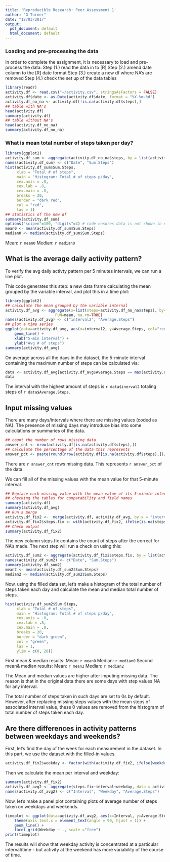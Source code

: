 ```yaml
---
title: 'Reproducible Research: Peer Assessment 1'
author: "G Turner"
date: "12/03/2017"
output:
  pdf_document: default
  html_document: default
---
```



### Loading and pre-processing the data

In order to complete the assignment, it is necessary to load and pre-process the data:
Step (1.) read the data in to [R]
Step (2.) amend date column to the [R] date format
Step (3.) create a new df where NA's are removed
Step (4.) check the set up of the data tables

```r
library(readr)
activity.df <- read.csv("~/activity.csv", stringsAsFactors = FALSE)
activity.df$date <- as.Date(activity.df$date, format = "%Y-%m-%d")
activity.df_no_na <- activity.df[!is.na(activity.df$steps),]
## table with NA's
head(activity.df)
summary(activity.df)
## table without NA's
head(activity.df_no_na)
summary(activity.df_no_na)
```

### What is mean total number of steps taken per day?

```r
library(ggplot2)
activity.df_sum <- aggregate(activity.df_no_na$steps, by = list(activity.df_no_na$date), FUN = sum)
names(activity.df_sum) <- c("Date", "Sum.Steps")
hist(activity.df_sum$Sum.Steps,
     xlab = "Total # of steps",
     main = "Histogram: Total # of steps p/day",
     cex.axis = .8,
     cex.lab = .8,
     cex.main = .8,
     breaks = 20,
     border = "dark red",
     col = "red",
     las = 1)
## statistics of the new df
summary(activity.df_sum)
options("scipen"=100, "digits"=4) # code ensures data is not shown in exponential notation, on the below in-line values.
mean0 <- mean(activity.df_sum$Sum.Steps)
median0 <- median(activity.df_sum$Sum.Steps)
```

Mean:     `r mean0`
Median:   `r median0`



## What is the average daily activity pattern?

To verify the avg daily activty pattern per 5 minutes intervals, we can run a line plot.

This code generates this step:
a new data frame calculating the mean grouped by the variable interval, and plot this in a time plot:

```r
library(ggplot2)
## calculate the mean grouped by the variable internal
activity.df_avg <- aggregate(x=list(steps=activity.df_no_na$steps), by=list(interval=activity.df_no_na$interval),
                      FUN=mean, na.rm=TRUE)
names(activity.df_avg) <- c("interval2", "Average.Steps")
## plot a time series
ggplot(data=activity.df_avg, aes(x=interval2, y=Average.Steps, col="red")) +
    geom_line() +
    xlab("5-min interval") +
    ylab("Avg # of steps")
summary(activity.df_avg)
```

On average across all the days in the dataset, the 5-minute interval containing the maximum number of steps can be calculated via:

```r
data <- activity.df_avg[activity.df_avg$Average.Steps == max(activity.df_avg$Average.Steps),]
data
```

The interval with the highest amount of steps is `r data$inerval2` totaling steps of `r data$Average.Steps`.


## Input missing values

There are many days/intervals where there are missing values (coded as NA). The presence of missing days may introduce bias into some calculations or summaries of the data.

```r
## count the number of rows missing data
answer_cnt <- nrow(activity.df[is.na(activity.df$steps),])
## calculate the percentage of the data this represents
answer_pct <- paste(round(nrow(activity.df[is.na(activity.df$steps),])/nrow(activity.df) * 100,2), "%")
```

There are `r answer_cnt` rows missing data.  This represents `r answer_pct` of the data.

We can fill all of the missing values with the mean value for that 5-minute interval.
```r
## Replace each missing value with the mean value of its 5-minute interval
## checking the tables for compatability and field names
summary(activity.df)
summary(activity.df_avg)
## Run a merge
activity.df_fix2 <-  merge(activity.df, activity.df_avg, by.x = "interval", by.y = "interval2")
activity.df_fix2$steps.fix <- with(activity.df_fix2, ifelse(is.na(steps), Average.Steps, steps))
## Check output
summary(activity.df_fix2)
```

The new column steps.fix contains the count of steps after the correct for NA's made.  The next step will run a check on using this:

```r
activity.df_sum2 <- aggregate(activity.df_fix2$steps.fix, by = list(activity.df_fix2$date), FUN = sum)
names(activity.df_sum2) <- c("Date", "Sum.Steps")
summary(activity.df_sum2)
mean2 <- mean(activity.df_sum2$Sum.Steps)
median2 <- median(activity.df_sum2$Sum.Steps)
```

Now, using the filled data set, let's make a histogram of the total number of steps taken each day and calculate the mean and median total number of steps.

```r
hist(activity.df_sum2$Sum.Steps,
     xlab = "Total # of steps",
     main = "Histogram: Total # of steps p/day",
     cex.axis = .8,
     cex.lab = .8,
     cex.main = .8,
     breaks = 20,
     border = "dark green",
     col = "green",
     las = 1, 
     ylim = c(0, 20))
```

First mean & median results:
Mean:     `r mean0`
Median:   `r median0`
Second mean& median results:
Mean:     `r mean2`
Median:   `r median2`

The Mean and median values are higher after imputing missing data. The reason is that in the original data there are some days with step values NA for any interval.

The total number of steps taken in such days are set to 0s by default. However, after replacing missing steps values with the mean steps of associated interval value, these 0 values are removed from the histogram of total number of steps taken each day.

## Are there differences in activity patterns between weekdays and weekends?

First, let's find the day of the week for each measurement in the dataset. In this part, we use the dataset with the filled-in values.

```r
activity.df_fix2$weekday <- factor(with(activity.df_fix2, ifelse(weekdays(date) %in% c("Saturday", "Sunday"), "weekend", "weekdays")))
```

Then we calculate the mean per interval and weekday:

```r
summary(activity.df_fix2)
activity.df_avg2 <- aggregate(steps.fix~interval+weekday, data = activity.df_fix2, FUN = mean)
names(activity.df_avg2) <- c("Interval", "Weekday", "Average.Steps")
```

Now, let's make a panel plot containing plots of average number of steps taken on weekdays and weekends.

```r
timeplot <- ggplot(data=activity.df_avg2, aes(x=Interval, y=Average.Steps)) +
    theme(axis.text.x = element_text(angle = 90, hjust = 1)) + 
    geom_line() +
    facet_grid(Weekday ~ ., scale ="free")
print(timeplot)
```


The results will show that weekday activity is concentrated at a particular interval/time - but activity at the weekend has more variability of the course of time.
